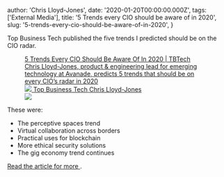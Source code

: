 
  author: 'Chris Lloyd-Jones',
  date: '2020-01-20T00:00:00.000Z',
  tags: ['External Media'],
  title: '5 Trends every CIO should be aware of in 2020',
  slug: '5-trends-every-cio-should-be-aware-of-in-2020',
}


<p>
  Top Business Tech published the five trends I predicted should be on the CIO
  radar.
</p>
<figure class="kg-card kg-bookmark-card">
  <a
    class="kg-bookmark-container"
    href="https://tbtech.co/5-trends-every-cio-should-be-aware-of-in-2020/"
  >
    <div class="kg-bookmark-content">
      <div class="kg-bookmark-title">
        5 Trends Every CIO Should Be Aware Of In 2020 | TBTech
      </div>
      <div class="kg-bookmark-description">
        Chris Lloyd-Jones, product &amp; engineering lead for emerging
        technology at Avanade, predicts 5 trends that should be on every CIO’s
        radar in 2020
      </div>
      <div class="kg-bookmark-metadata">
        <img
          class="kg-bookmark-icon"
          src="https://tbtech.co/wp-content/uploads/2019/06/cropped-03_PNG_TBT_Logo_Ico_Col_G_220519-192x192.png"
        />
        <span class="kg-bookmark-author">Top Business Tech</span>
        <span class="kg-bookmark-publisher">Chris Lloyd-Jones</span>
      </div>
    </div>
    <div class="kg-bookmark-thumbnail">
      <img src="https://tbtech.co/wp-content/uploads/2020/01/TrendFeat.png" />
    </div>
  </a>
</figure>
<p>These were:</p>
<ul>
  <li>The perceptive spaces trend</li>
  <li>Virtual collaboration across borders</li>
  <li>Practical uses for blockchain</li>
  <li>More ethical security solutions</li>
  <li>The gig economy trend continues</li>
</ul>
<p>
  <a href="https://tbtech.co/5-trends-every-cio-should-be-aware-of-in-2020/">
    Read the article for more
  </a>
  .
</p>
